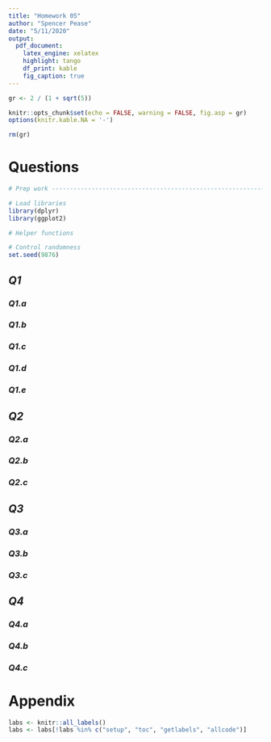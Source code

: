 ```yaml
---
title: "Homework 05"
author: "Spencer Pease"
date: "5/11/2020"
output:
  pdf_document:
    latex_engine: xelatex
    highlight: tango
    df_print: kable
    fig_caption: true
---
```


```r

gr <- 2 / (1 + sqrt(5))

knitr::opts_chunk$set(echo = FALSE, warning = FALSE, fig.asp = gr)
options(knitr.kable.NA = '-')

rm(gr)
```

# Questions

```r

# Prep work ---------------------------------------------------------------

# Load libraries
library(dplyr)
library(ggplot2)

# Helper functions

# Control randomness
set.seed(9876)

```

## _Q1_

### _Q1.a_
### _Q1.b_
### _Q1.c_
### _Q1.d_
### _Q1.e_

## _Q2_

### _Q2.a_
### _Q2.b_
### _Q2.c_

## _Q3_

### _Q3.a_
### _Q3.b_
### _Q3.c_

## _Q4_

### _Q4.a_
### _Q4.b_
### _Q4.c_


# Appendix

```r
labs <- knitr::all_labels()
labs <- labs[!labs %in% c("setup", "toc", "getlabels", "allcode")]
```

```r
```
